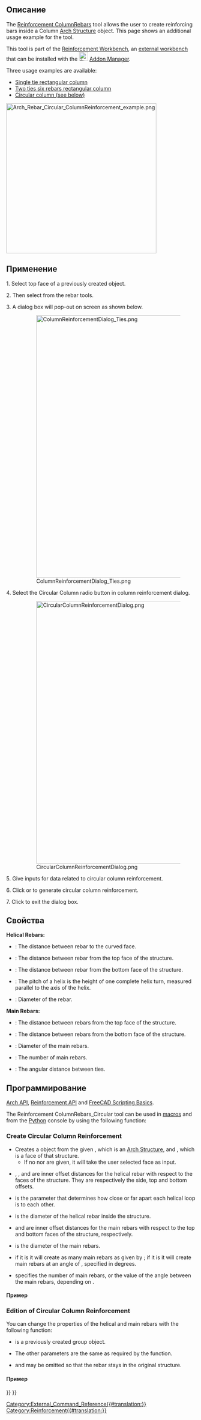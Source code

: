 <languages/>

<div class="mw-translate-fuzzy">
{{Docnav/ru
|[[Arch_Rebar_Helical/ru|Helical Rebar]]
|[[Arch_Rebar_ColumnReinforcement/ru|ColumnReinforcement]]
|[[Arch_Workbench/ru|Архитектурный верстак "Arch"]]
|IconL=Arch_Rebar_Helical.svg
|IconR=Arch_Rebar_ColumnReinforcement.svg
|IconC=Workbench_Arch.svg
}}
</div>

{{GuiCommand
|Name=Reinforcement ColumnRebars
|MenuLocation=3D/BIM → Reinforcement tools → Column Reinforcement
|Workbenches=[[Reinforcement_Workbench|Reinforcement]], [[BIM_Workbench|BIM]]
|Version=0.19
|SeeAlso=[[Reinforcement_ColumnRebars|Reinforcement ColumnRebars]], [[Reinforcement_ColumnRebars_TwoTiesSixRebars|Reinforcement ColumnRebars TwoTiesSixRebars]]
}}

<span id="Description"></span>
==Описание==

The [[Reinforcement_ColumnRebars|Reinforcement ColumnRebars]] tool allows the user to create reinforcing bars inside a Column [[Arch Structure|Arch Structure]] object. This page shows an additional usage example for the tool.

This tool is part of the [[Reinforcement_Workbench|Reinforcement Workbench]], an [[External_workbenches|external workbench]] that can be installed with the [[Image:Std_AddonMgr.svg|24px]] [[Std_AddonMgr|Addon Manager]].

Three usage examples are available:
* [[Reinforcement_ColumnRebars|Single tie rectangular column]]
* [[Reinforcement_ColumnRebars_TwoTiesSixRebars|Two ties six rebars rectangular column]]
* [[#Usage|Circular column (see below)]]

[[Image:Arch_Rebar_Circular_ColumnReinforcement_example.png|400px]]
{{Caption|Circular reinforcement inside a [[Arch_Structure|column]]}}

<span id="Usage"></span>
==Применение==

1. Select top face of a previously created {{Button|[[Image:Arch_Structure.svg|16px]] [[Arch Structure|Arch Structure]]}} object.

2. Then select {{Button|[[Image:Reinforcement_ColumnRebars.svg|16px]] [[Reinforcement_ColumnRebars|Column Reinforcement]]}} from the rebar tools.

3. A dialog box will pop-out on screen as shown below.

: [[Image:ColumnReinforcementDialog_Ties.png|700px]]
: {{Caption|Dialog Box for the Arch Rebar ColumnReinforcement tool}}

4. Select the Circular Column radio button in column reinforcement dialog.

: [[Image:CircularColumnReinforcementDialog.png|700px]]
: {{Caption|Dialog Box for Circular Column Reinforcement}}

5. Give inputs for data related to circular column reinforcement.

6. Click {{Button|OK}} or {{Button|Apply}} to generate circular column reinforcement.

7. Click {{Button|Cancel}} to exit the dialog box.

<span id="Properties"></span>
==Свойства==

'''Helical Rebars:'''

* {{PropertyData|Side Cover}}: The distance between rebar to the curved face.
* {{PropertyData|Top Cover}}: The distance between rebar from the top face of the structure.
* {{PropertyData|Bottom Cover}}: The distance between rebar from the bottom face of the structure.
* {{PropertyData|Pitch}}: The pitch of a helix is the height of one complete helix turn, measured parallel to the axis of the helix.
* {{PropertyData|Diameter}}: Diameter of the rebar.

'''Main Rebars:'''

* {{PropertyData|Top Offset}}: The distance between rebars from the top face of the structure.
* {{PropertyData|Bottom Offset}}: The distance between rebars from the bottom face of the structure.
* {{PropertyData|Diameter}}: Diameter of the main rebars.
* {{PropertyData|Number}}: The number of main rebars.
* {{PropertyData|Angle}}: The angular distance between ties.

<span id="Scripting"></span>
==Программирование==

{{Emphasis|See also:}} [[Arch API|Arch API]], [[Reinforcement API|Reinforcement API]] and [[FreeCAD Scripting Basics|FreeCAD Scripting Basics]].

The Reinforcement ColumnRebars_Circular tool can be used in [[macros|macros]] and from the [[Python|Python]] console by using the following function:

=== Create Circular Column Reinforcement ===

{{Code|code=
RebarGroup = CircularColumn.makeReinforcement(
    s_cover,
    helical_rebar_t_offset,
    helical_rebar_b_offset,
    pitch,
    dia_of_helical_rebar,
    main_rebars_t_offset,
    main_rebars_b_offset,
    dia_of_main_rebars,
    number_angle_check,
    number_angle_value,
    structure=None,
    facename=None,
)
}}

* Creates a {{incode|RebarGroup}} object from the given {{incode|structure}}, which is an [[Arch Structure|Arch Structure]], and {{incode|facename}}, which is a face of that structure.
** If no {{incode|structure}} nor {{incode|facename}} are given, it will take the user selected face as input.
* {{incode|s_cover}}, {{incode|helical_rebar_t_offset}}, and {{incode|helical_rebar_b_offset}} are inner offset distances for the helical rebar with respect to the faces of the structure. They are respectively the side, top and bottom offsets.
* {{incode|pitch}} is the parameter that determines how close or far apart each helical loop is to each other.
* {{incode|dia_of_helical_rebar}} is the diameter of the helical rebar inside the structure.
* {{incode|main_rebars_t_offset}} and {{incode|main_rebars_b_offset}} are inner offset distances for the main rebars with respect to the top and bottom faces of the structure, respectively.
* {{incode|dia_of_main_rebars}} is the diameter of the main rebars.
* {{incode|number_angle_check}} if it is {{incode|True}} it will create as many main rebars as given by {{incode|number_angle_value}}; if it is {{incode|False}} it will create main rebars at an angle of {{incode|number_spacing_value}}, specified in degrees.
* {{incode|number_angle_value}} specifies the number of main rebars, or the value of the angle between the main rebars, depending on {{incode|number_angle_check}}.

<span id="Example"></span>
==== Пример ====

{{Code|code=
import FreeCAD, Draft, Arch
from ColumnReinforcement import CircularColumn

Circle = Draft.makeCircle(radius=250)
Structure = Arch.makeStructure(Circle)
Structure.ViewObject.Transparency = 80
FreeCAD.ActiveDocument.recompute()

RebarGroup = CircularColumn.makeReinforcement(
    s_cover=20,
    helical_rebar_t_offset=40,
    helical_rebar_b_offset=40,
    pitch=50,
    dia_of_helical_rebar=8,
    main_rebars_t_offset=20,
    main_rebars_b_offset=20,
    dia_of_main_rebars=16,
    number_angle_check=True,
    number_angle_value=6,
    structure=Structure,
    facename="Face3",
).rebar_group
}}

=== Edition of Circular Column Reinforcement ===

You can change the properties of the helical and main rebars with the following function:

{{Code|code=
rebar_group = editReinforcement(
    rebar_group,
    s_cover,
    helical_rebar_t_offset,
    helical_rebar_b_offset,
    pitch,
    dia_of_helical_rebar,
    main_rebars_t_offset,
    main_rebars_b_offset,
    dia_of_main_rebars,
    number_angle_check,
    number_angle_value,
    structure=None,
    facename=None,
)
}}

* {{incode|rebar_group}} is a previously created {{incode|ColumnReinforcement}} group object.
* The other parameters are the same as required by the {{incode|makeSingleTieFourRebars()}} function.
* {{incode|structure}} and {{incode|facename}} may be omitted so that the rebar stays in the original structure.

<span id="Example"></span>
==== Пример ====

{{Code|code=
from ColumnReinforcement import CircularColumn

rebar_group = CircularColumn.editReinforcement(
    rebar_group,
    s_cover=30,
    helical_rebar_t_offset=30,
    helical_rebar_b_offset=30,
    pitch=60,
    dia_of_helical_rebar=10,
    main_rebars_t_offset=-30,
    main_rebars_b_offset=-30,
    dia_of_main_rebars=18,
    number_angle_check=False,
    number_angle_value=45,
    structure=Structure,
    facename="Face3",
)
}}


<div class="mw-translate-fuzzy">
{{Docnav/ru
|[[Arch_Rebar_Helical/ru|Helical Rebar]]
|[[Arch_Rebar_ColumnReinforcement/ru|ColumnReinforcement]]
|[[Arch_Workbench/ru|Архитектурный верстак "Arch"]]
|IconL=Arch_Rebar_Helical.svg
|IconR=Arch_Rebar_ColumnReinforcement.svg
|IconC=Workbench_Arch.svg
}}
</div>

[[Category:External_Command_Reference{{#translation:}}]]
[[Category:Reinforcement{{#translation:}}]]
{{BIM_Tools_navi{{#translation:}}}}
{{Userdocnavi{{#translation:}}}}